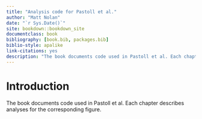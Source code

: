 ```yaml
--- 
title: "Analysis code for Pastoll et al."
author: "Matt Nolan"
date: "`r Sys.Date()`"
site: bookdown::bookdown_site
documentclass: book
bibliography: [book.bib, packages.bib]
biblio-style: apalike
link-citations: yes
description: "The book documents code used in Pastoll et al. Each chapter describes analyses for the corresponding figure."
---
```


# Introduction {-}

The book documents code used in Pastoll et al. Each chapter describes analyses for the corresponding figure.
